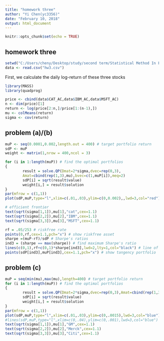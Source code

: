 ```yaml
---
title: "homework three"
author: "Yi Chen(yc3356)"
date: "February 10, 2018"
output: html_document
---
```


```r
knitr::opts_chunk$set(echo = TRUE)
```

## homework three
```r
setwd("C:/Users/cheny/Desktop/study/second term/Statistical Method In Finance/homework/homework three")
data <- read.csv("hw3.csv")
```

First, we calculate the daily log-return of these three stocks
```r
library(MASS)
library(quadprog)

price <- cbind(data$CAT_AC,data$IBM_AC,data$MSFT_AC)
n <- dim(price)[1]
return <- log(price[2:n,]/price[1:(n-1),])
mu <- colMeans(return)
sigma <- cov(return)
```

## problem (a)/(b)
```r
muP <- seq(0.0001,0.002,length.out = 400) # target portfolio return
sdP <- muP
weight <- matrix(1,nrow = 400,ncol = 3)

for (i in 1:length(muP)) # find the optimal portfolios
{
        result = solve.QP(Dmat=2*sigma,dvec=rep(0,3),
        Amat=cbind(rep(1,3),mu),bvec=c(1,muP[i]),meq=2)
        sdP[i] = sqrt(result$value)
        weight[i,] = result$solution
}
par(mfrow = c(1,1))
plot(sdP,muP,type="l",xlim=c(.01,.03),ylim=c(0,0.002),,lwd=3,col="red")

# efficient frontier
text(sqrt(sigma[1,1]),mu[1],"cat",cex=1.1)
text(sqrt(sigma[2,2]),mu[2],"IBM",cex=1.1)
text(sqrt(sigma[3,3]),mu[3],"MSFT",cex=1.1)

rf = .05/253 # riskfree rate
points(0,rf,cex=1.1,pch="x") # show riskfree asset
sharpe =(muP-rf)/sdP # Sharpe's ratios
ind3 = (sharpe == max(sharpe)) # find maximum Sharpe's ratio
lines(c(0,1),rf+c(0,1)*sharpe[ind3],lwd=2,lty=1,col="black") # line of optimal portfolios
points(sdP[ind3],muP[ind3],cex=1.1,pch="x") # show tangency portfolio
```

## problem (c)
```r
muP = seq(min(mu),max(mu),length=400) # target portfolio return
for (i in 1:length(muP)) # find the optimal portfolios
{
        result = solve.QP(Dmat=2*sigma,dvec=rep(0,3),Amat=cbind(rep(1,3),mu,diag(1,3)),bvec=c(1,muP[i],rep(0,3)),meq=2)
        sdP[i] = sqrt(result$value)
        weight[i,] = result$solution
}
par(mfrow = c(1,1))
plot(sdP,muP,type="l",xlim=c(.01,.03),ylim=c(0,.0015),lwd=3,col="blue") # efficient frontier
#lines(sdP,muP,type="l",xlim=c(0,.04),ylim=c(0,.001),lwd=3,col="blue") # efficient frontier
text(sqrt(sigma[1,1]),mu[1],"GM",cex=1.1)
text(sqrt(sigma[2,2]),mu[2],"Merck",cex=1.1)
text(sqrt(sigma[3,3]),mu[3],"Citi",cex=1.1)
```

